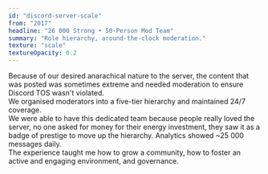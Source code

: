 ```yaml
---
id: "discord-server-scale"
from: "2017"
headline: "26 000 Strong • 50-Person Mod Team"
summary: "Role hierarchy, around-the-clock moderation."
texture: "scale"
textureOpacity: 0.2
---
```

Because of our desired anarachical nature to the server, the content that was posted was sometimes extreme and needed moderation to ensure Discord TOS wasn't violated.  
We organised moderators into a five-tier hierarchy and maintained 24/7 coverage.  
We were able to have this dedicated team because people really loved the server, no one asked for money for their energy investment, they saw it as a badge of prestige to move up the hierarchy. 
Analytics showed ~25 000 messages daily.  
The experience taught me how to grow a community, how to foster an active and engaging environment, and governance.
